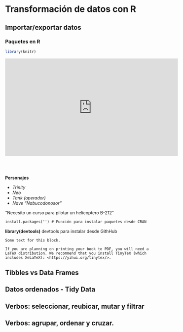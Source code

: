 # Transformación de datos con R{#Trans}

## Importar/exportar datos

### Paquetes en R

```r
library(knitr)
```

<html>
<center>
<iframe width="560" height="315" src="https://www.youtube.com/embed/Yg3PEllMlyw" frameborder="0" gesture="media" allow="encrypted-media" allowfullscreen></iframe>
</center>
</html>

<br/>
<br/>

**Personajes**

 * _Trinity_
 * _Neo_
 * _Tank (operador)_
* _Nave “Nabucodonosor"_

"Necesito un curso para pilotar un helicoptero B-212"


````markdown
install.packages('') # Función para instalar paquetes desde CRAN
````

**library(devtools)** devtools para instalar desde GithHub


```block
Some text for this block.
```

```block2
If you are planning on printing your book to PDF, you will need a LaTeX distribution. We recommend that you install TinyTeX (which includes XeLaTeX): <https://yihui.org/tinytex/>.
```

## Tibbles vs Data Frames
## Datos ordenados - Tidy Data
## Verbos: seleccionar, reubicar, mutar y filtrar
## Verbos: agrupar, ordenar y cruzar.


